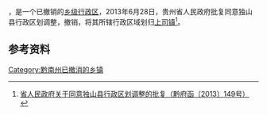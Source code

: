 '''{{PAGENAMEBASE}}'''，是{{PRC admin/fullname|52/27/26}}一个已撤销的[[乡级行政区|乡级行政区]]，2013年6月28日，贵州省人民政府批复同意独山县行政区划调整，撤销{{PAGENAMEBASE}}，将其所辖行政区域划归[[上司镇|上司镇]]<ref>[http://www.gzgov.gov.cn/xxgk/zfxxgkpt/szfxxgkml/201507/t20150703_304595.html 省人民政府关于同意独山县行政区划调整的批复（黔府函〔2013〕149号）] {{webarchive|url=https://web.archive.org/web/20170831045609/http://www.gzgov.gov.cn/xxgk/zfxxgkpt/szfxxgkml/201507/t20150703_304595.html |date=2017-08-31 }}</ref>。

== 参考资料 ==

{{reflist}}

{{行政区划小作品}}

[[Category:黔南州已撤消的乡镇|Category:黔南州已撤消的乡镇]]